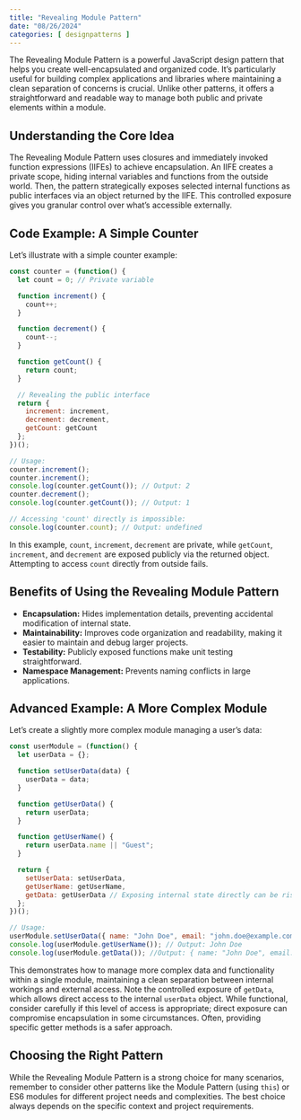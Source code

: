 ```yaml
---
title: "Revealing Module Pattern"
date: "08/26/2024"
categories: [ designpatterns ]
---
```


The Revealing Module Pattern is a powerful JavaScript design pattern that helps you create well-encapsulated and organized code.  It's particularly useful for building complex applications and libraries where maintaining a clean separation of concerns is crucial.  Unlike other patterns, it offers a straightforward and readable way to manage both public and private elements within a module.

## Understanding the Core Idea

The Revealing Module Pattern uses closures and immediately invoked function expressions (IIFEs) to achieve encapsulation.  An IIFE creates a private scope, hiding internal variables and functions from the outside world.  Then, the pattern strategically exposes selected internal functions as public interfaces via an object returned by the IIFE. This controlled exposure gives you granular control over what's accessible externally.

## Code Example: A Simple Counter

Let's illustrate with a simple counter example:

```javascript
const counter = (function() {
  let count = 0; // Private variable

  function increment() {
    count++;
  }

  function decrement() {
    count--;
  }

  function getCount() {
    return count;
  }

  // Revealing the public interface
  return {
    increment: increment,
    decrement: decrement,
    getCount: getCount
  };
})();

// Usage:
counter.increment();
counter.increment();
console.log(counter.getCount()); // Output: 2
counter.decrement();
console.log(counter.getCount()); // Output: 1

// Accessing 'count' directly is impossible:
console.log(counter.count); // Output: undefined
```

In this example, `count`, `increment`, `decrement` are private, while `getCount`, `increment`, and `decrement` are exposed publicly via the returned object.  Attempting to access `count` directly from outside fails.

## Benefits of Using the Revealing Module Pattern

* **Encapsulation:**  Hides implementation details, preventing accidental modification of internal state.
* **Maintainability:** Improves code organization and readability, making it easier to maintain and debug larger projects.
* **Testability:**  Publicly exposed functions make unit testing straightforward.
* **Namespace Management:** Prevents naming conflicts in large applications.


## Advanced Example:  A More Complex Module

Let's create a slightly more complex module managing a user's data:


```javascript
const userModule = (function() {
  let userData = {};

  function setUserData(data) {
    userData = data;
  }

  function getUserData() {
    return userData;
  }

  function getUserName() {
    return userData.name || "Guest";
  }

  return {
    setUserData: setUserData,
    getUserName: getUserName,
    getData: getUserData // Exposing internal state directly can be risky, but sometimes necessary. Consider the implications.
  };
})();

// Usage:
userModule.setUserData({ name: "John Doe", email: "john.doe@example.com" });
console.log(userModule.getUserName()); // Output: John Doe
console.log(userModule.getData()); //Output: { name: "John Doe", email: "john.doe@example.com" }

```

This demonstrates how to manage more complex data and functionality within a single module, maintaining a clean separation between internal workings and external access.  Note the controlled exposure of `getData`, which allows direct access to the internal `userData` object. While functional, consider carefully if this level of access is appropriate; direct exposure can compromise encapsulation in some circumstances.  Often, providing specific getter methods is a safer approach.


## Choosing the Right Pattern

While the Revealing Module Pattern is a strong choice for many scenarios, remember to consider other patterns like the Module Pattern (using `this`) or ES6 modules for different project needs and complexities. The best choice always depends on the specific context and project requirements.


